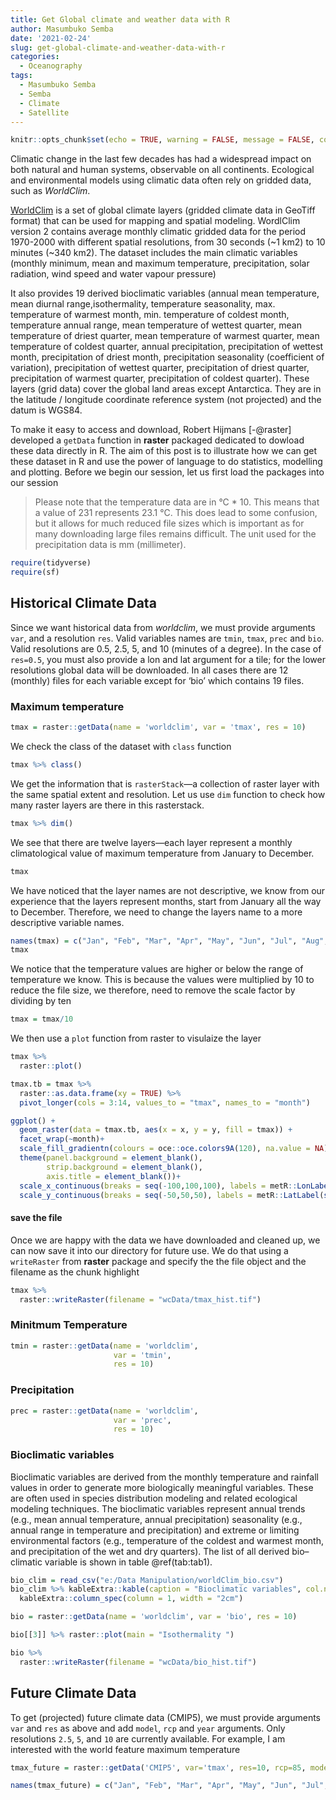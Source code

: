 ```yaml
---
title: Get Global climate and weather data with R
author: Masumbuko Semba
date: '2021-02-24'
slug: get-global-climate-and-weather-data-with-r
categories:
  - Oceanography
tags:
  - Masumbuko Semba
  - Semba
  - Climate
  - Satellite
---
```



```r
knitr::opts_chunk$set(echo = TRUE, warning = FALSE, message = FALSE, comment = "")
```

Climatic change in the last few decades has had a widespread impact on both natural and human systems, observable on all continents. Ecological and environmental models using climatic data often rely on gridded data, such as *WorldClim*.

[WorldClim](https://worldclim.org/data/index.html) is a set of global climate layers (gridded climate data in GeoTiff format) that can be used for mapping and spatial modeling. WordlClim version 2 contains average monthly climatic gridded data for the period 1970-2000 with different spatial resolutions, from 30 seconds (~1 km2) to 10 minutes (~340 km2). The dataset includes the main climatic variables (monthly minimum, mean and maximum temperature, precipitation, solar radiation, wind speed and water vapour pressure) 

It also provides  19 derived bioclimatic variables (annual mean temperature, mean diurnal range,isothermality, temperature seasonality, max. temperature of warmest month, min. temperature of coldest month, temperature annual range, mean temperature of wettest quarter, mean temperature of driest quarter, mean temperature of warmest quarter, mean temperature of coldest quarter, annual precipitation,  precipitation of wettest month, precipitation of driest month, precipitation seasonality (coefficient of variation), precipitation of wettest quarter, precipitation of driest quarter, precipitation of warmest quarter, precipitation of coldest quarter). These layers (grid data) cover the global land areas except Antarctica. They are in the latitude / longitude coordinate reference system (not projected) and the datum is WGS84. 

To make it easy to access and download, Robert Hijmans [-@raster] developed a `getData` function in **raster** packaged dedicated to dowload these data directly in R. The aim of this post is to illustrate how we can get these dataset in R and use the power of language to do statistics, modelling and plotting. Before we begin our session, let us first load the packages into our session

> Please note that the temperature data are in °C * 10. This means that a value of 231 represents 23.1 °C. This does lead to some confusion, but it allows for much reduced file sizes which is important as for many downloading large files remains difficult. The unit used for the precipitation data is mm (millimeter).


```r
require(tidyverse)
require(sf)
```


## Historical Climate Data
Since we want historical data from *worldclim*, we must provide arguments `var`, and a resolution `res`. Valid variables names are `tmin`, `tmax`, `prec` and `bio`. Valid resolutions are 0.5, 2.5, 5, and 10 (minutes of a degree). In the case of `res=0.5`, you must also provide a lon and lat argument for a tile; for the lower resolutions global data will be downloaded. In all cases there are 12 (monthly) files for each variable except for 'bio' which contains 19 files.

### Maximum temperature


```r
tmax = raster::getData(name = 'worldclim', var = 'tmax', res = 10)
```

We check the class of the dataset with `class` function
```r
tmax %>% class()
```

We get the information that is `rasterStack`---a collection of raster layer with the same spatial extent and resolution. Let us use `dim` function to check how many raster layers are there in this rasterstack. 
```r
tmax %>% dim()
```

We see that there are twelve layers---each layer represent a monthly climatological value of maximum temperature from January to December.
```r
tmax
```

We have noticed that the layer names are not descriptive, we know from our experience that the layers represent months, start from January all the way to December. Therefore, we need to change the layers name to a more descriptive variable names.

```r

names(tmax) = c("Jan", "Feb", "Mar", "Apr", "May", "Jun", "Jul", "Aug", "Sep", "Oct", "Nov", "Dec")
tmax

```

We notice that the temperature values are higher or below the range of temperature we know. This is because the values were multiplied by 10 to reduce the file size, we therefore, need to remove the scale factor by dividing by ten

```r
tmax = tmax/10
```

We then use a `plot` function from raster to visulaize the layer

```r
tmax %>% 
  raster::plot()
```

```r
tmax.tb = tmax %>%
  raster::as.data.frame(xy = TRUE) %>%
  pivot_longer(cols = 3:14, values_to = "tmax", names_to = "month")
```

```r

ggplot() +
  geom_raster(data = tmax.tb, aes(x = x, y = y, fill = tmax)) +
  facet_wrap(~month)+
  scale_fill_gradientn(colours = oce::oce.colors9A(120), na.value = NA)+
  theme(panel.background = element_blank(), 
        strip.background = element_blank(), 
        axis.title = element_blank())+
  scale_x_continuous(breaks = seq(-100,100,100), labels = metR::LonLabel(seq(-100,100,100)))+
  scale_y_continuous(breaks = seq(-50,50,50), labels = metR::LatLabel(seq(-50,50,50)))

```


#### save the file

Once we are happy with the data we have downloaded and cleaned up, we can now save it into our directory for future use. We do that using a `writeRaster` from **raster** package and specify the the file object and the filename as the chunk highlight

```r

tmax %>% 
  raster::writeRaster(filename = "wcData/tmax_hist.tif")
```

### Minitmum Temperature

```r
tmin = raster::getData(name = 'worldclim', 
                       var = 'tmin', 
                       res = 10)
```

### Precipitation

```r
prec = raster::getData(name = 'worldclim', 
                       var = 'prec', 
                       res = 10)
```

### Bioclimatic variables

Bioclimatic variables are derived from the monthly temperature and rainfall values in order to generate more biologically meaningful variables. These are often used in species distribution modeling and related ecological modeling techniques. The bioclimatic variables represent annual trends (e.g., mean annual temperature, annual precipitation) seasonality (e.g., annual range in temperature and precipitation) and extreme or limiting environmental factors (e.g., temperature of the coldest and warmest month, and precipitation of the wet and dry quarters). The list of all derived bio--climatic variable is shown in table \@ref(tab:tab1).

```r

bio_clim = read_csv("e:/Data Manipulation/worldClim_bio.csv") 
bio_clim %>% kableExtra::kable(caption = "Bioclimatic variables", col.names = c("Code", "Description")) %>%
  kableExtra::column_spec(column = 1, width = "2cm")

```


```r
bio = raster::getData(name = 'worldclim', var = 'bio', res = 10)
```

```r
bio[[3]] %>% raster::plot(main = "Isothermality ")
```
```r

bio %>% 
  raster::writeRaster(filename = "wcData/bio_hist.tif")
```


## Future Climate Data

To get (projected) future climate data (CMIP5), we must provide arguments `var` and `res` as above and add `model`, `rcp` and `year` arguments. Only resolutions `2.5`, `5`, and `10` are currently available.  For example, I am interested with the world feature maximum temperature 


```r
tmax_future = raster::getData('CMIP5', var='tmax', res=10, rcp=85, model='AC', year=70)

names(tmax_future) = c("Jan", "Feb", "Mar", "Apr", "May", "Jun", "Jul", "Aug", "Sep", "Oct", "Nov", "Dec")
```



